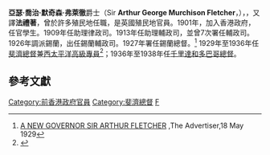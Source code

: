 {{noteTA
|T=zh-cn:默奇森·弗萊徹; zh-tw:默奇森·弗萊徹; zh-hk:符烈槎
|8=zh-cn:香港稱'''-{符烈槎}-'''; zh-tw:香港稱'''-{符烈槎}-'''; zh-hk:曾任於許多殖民地任職
|1=曾於許多殖民地任職=>zh-cn:香港稱'''-{符烈槎}-'''; 曾於許多殖民地任職=>zh-tw:香港稱'''-{符烈槎}-'''; 曾於許多殖民地任職=>zh-hk:曾於許多殖民地任職
|2=亞瑟·喬治·默奇森·弗萊徹=>zh-cn:亞瑟·佐治·默奇森·弗萊徹; 亞瑟·喬治·默奇森·弗萊徹=>zh-tw:亞瑟·喬治·默奇森·弗萊徹; 亞瑟·喬治·默奇森·弗萊徹=>zh-hk:符烈槎
|3=zh-cn:亞瑟·佐治·默奇森·弗萊徹爵士; zh-tw:亞瑟·喬治·默奇森·弗萊徹爵士; zh-hk:符烈槎爵士
|4=zh-cn:默奇森·弗萊徹爵士; zh-tw:默奇森·弗萊徹爵士; zh-hk:符烈槎爵士
|5=zh-cn:克勞德·塞文; zh-tw:克勞德·塞文; zh-hk:施勳
|6=zh-cn:愛德溫·哈利法克斯; zh-tw:愛德溫·哈利法克斯; zh-hk:夏理德
|7=zh-cn:弗萊徹; zh-tw:弗萊徹; zh-hk:符烈槎

}}
{{Infobox Officeholder
| honorific-prefix = 
| name= 默奇森·弗萊徹爵士
| original_name =Sir Murchison Fletcher 
| honorific-suffix = {{post-nominals|country=GBR|size=100%|KCMG}}，{{post-nominals|country=GBR|size=100%|CBE}}
| native_name_lang = en
| image = File:Sir Murchison Fletcher.jpg
| imagesize = 200px
| office =香港[[香港特別行政區政務司司長|輔政司]] (署理)
| term_start = 1925年11月14日
| term_end = 1926年1月9日
| predecessor = [[施勳|克勞德·塞文]] 爵士
| successor = [[夏理德|愛德溫·哈利法克斯]]爵士
| birth_date = 1878年9月27日
| birth_place =  
| death_date = {{death date and age|1954|4|9|1878|9|27}} 
| death_place =   
| nationality = 英國<br>[[大不列顛及愛爾蘭聯合王國|大不列顛及愛爾蘭聯合王國]](1878-1922)<br>[[大不列顛及北愛爾蘭聯合王國|大不列顛及北愛爾蘭聯合王國]](1922-1954)
}}
'''亞瑟·喬治·默奇森·弗萊徹'''爵士（Sir '''Arthur George Murchison Fletcher'''，{{bd|1878年|9月27日|1954年|4月9日}}），{{postnominals|country=GBR|commas=true|size=100%|KCMG|CBE}}，又譯'''法禮著'''，曾於許多殖民地任職，是英國殖民地官員。1901年，加入香港政府，任官學生。1909年任助理律政司。1913年任助理輔政司，並曾7次署任輔政司。1926年調派錫蘭，出任錫蘭輔政司。1927年署任錫蘭總督。<ref>[http://trove.nla.gov.au/ndp/del/article/35731180?searchTerm=Arthur%20George%20Murchison%20Fletcher&searchLimits=l-availability=y A NEW GOVERNOR SIR ARTHUR FLETCHER] {{Wayback|url=http://trove.nla.gov.au/ndp/del/article/35731180?searchTerm=Arthur%20George%20Murchison%20Fletcher&searchLimits=l-availability=y |date=20150627092105 }},The Advertiser,18 May 1929</ref>
1929年至1936年任[[斐濟總督|斐濟總督]]兼[[西太平洋高級專員|西太平洋高級專員]]<ref>{{cite book |last= |first= |authorlink= |coauthors= |title=Fiji:Handbook of the Colony of Fiji |year=1936 |publisher= H.R. Craigie, Government Printer|location=Suva, Fiji |isbn= }}</ref>；1936年至1938年任[[千里達和多巴哥總督|千里達和多巴哥總督]]。

==參考文獻==
{{reflist}}

{{香港布政司}}
{{千里達及托巴哥省省督}}
{{poli-bio-stub}}

{{DEFAULTSORT:Fletcher, Arthur George Murchison}}
[[Category:前香港政府官員|Category:前香港政府官員]]
[[Category:斐濟總督|Category:斐濟總督]]
[[Category:香港官學生|F]]